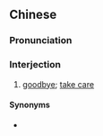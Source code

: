 ==Chinese==
{{zh-forms}}

===Pronunciation===
{{zh-pron
|c=hou2 haang4
|cat=intj
}}

===Interjection===
{{zh-interj}}

# {{lb|zh|Cantonese}} [[goodbye]]; [[take care]]

====Synonyms====
* {{zh-l|慢走}}